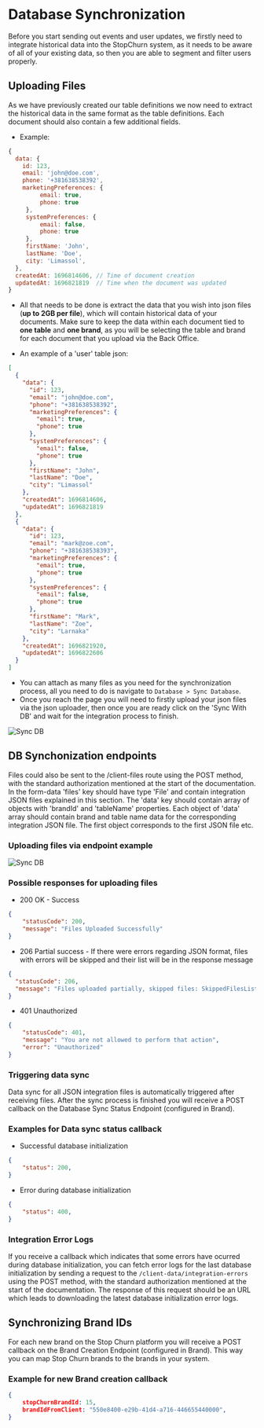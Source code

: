 # Database Synchronization

Before you start sending out events and user updates, we firstly need to integrate historical data into the StopChurn system,
as it needs to be aware of all of your existing data, so then you are able to segment and filter users properly.

## Uploading Files

As we have previously created our table definitions we now need to extract the historical data in the same format as the table definitions.
Each document should also contain a few additional fields.

- Example:

```js
{
  data: {
    id: 123,
    email: 'john@doe.com',
    phone: '+381638538392',
    marketingPreferences: {
         email: true,
         phone: true
     },
     systemPreferences: {
         email: false,
         phone: true
     },
     firstName: 'John',
     lastName: 'Doe',
     city: 'Limassol',
  },
  createdAt: 1696814606, // Time of document creation
  updatedAt: 1696821819  // Time when the document was updated
}
```

- All that needs to be done is extract the data that you wish into json files (**up to 2GB per file**), which will contain historical data of your documents.
  Make sure to keep the data within each document tied to **one table** and **one brand**,
  as you will be selecting the table and brand for each document that you upload via the Back Office.

- An example of a 'user' table json:

```json
[
  {
    "data": {
      "id": 123,
      "email": "john@doe.com",
      "phone": "+381638538392",
      "marketingPreferences": {
        "email": true,
        "phone": true
      },
      "systemPreferences": {
        "email": false,
        "phone": true
      },
      "firstName": "John",
      "lastName": "Doe",
      "city": "Limassol"
    },
    "createdAt": 1696814606,
    "updatedAt": 1696821819
  },
  {
    "data": {
      "id": 123,
      "email": "mark@zoe.com",
      "phone": "+381638538393",
      "marketingPreferences": {
        "email": true,
        "phone": true
      },
      "systemPreferences": {
        "email": false,
        "phone": true
      },
      "firstName": "Mark",
      "lastName": "Zoe",
      "city": "Larnaka"
    },
    "createdAt": 1696821920,
    "updatedAt": 1696822606
  }
]
```

- You can attach as many files as you need for the synchronization process, all you need to do is navigate to `Database > Sync Database`.
- Once you reach the page you will need to firstly upload your json files via the json uploader, then once you are ready click on the 'Sync With DB' and wait for the integration process to finish.

![Sync DB](images/database-sync.gif)

## DB Synchonization endpoints

Files could also be sent to the /client-files route using the POST method, with the standard authorization mentioned at the start of the documentation. 
In the form-data 'files' key should have type 'File' and contain integration JSON files explained in this section.
The 'data' key should contain array of objects with 'brandId' and 'tableName' properties. Each object of 'data' array should contain brand and table name data for the corresponding integration JSON file. The first object corresponds to the first JSON file etc. 

### Uploading files via endpoint example

![Sync DB](images/file-upload-example.png)


### Possible responses for uploading files
- 200 OK - Success
```json
{
    "statusCode": 200,
    "message": "Files Uploaded Successfully"
}
```

- 206 Partial success - If there were errors regarding JSON format, files with errors will be skipped and their list will be in the response message
```json
{
  "statusCode": 206,
  "message": "Files uploaded partially, skipped files: SkippedFilesList"
}
```

- 401 Unauthorized
```json
{
    "statusCode": 401,
    "message": "You are not allowed to perform that action",
    "error": "Unauthorized"
}
```

### Triggering data sync

Data sync for all JSON integration files is automatically triggered after receiving files. After the sync process is finished you will receive a POST callback on the Database Sync Status Endpoint (configured in Brand).

### Examples for Data sync status callback

- Successful database initialization

```json
{
    "status": 200,
}
```

- Error during database initialization

```json
{
    "status": 400,
}
```

### Integration Error Logs

If you receive a callback which indicates that some errors have ocurred during database initialization, you can fetch error logs for the last database initialization by sending a request to the `/client-data/integration-errors` using the POST method, with the standard authorization mentioned at the start of the documentation. The response of this request should be an URL which leads to downloading the latest database initialization error logs. 

## Synchronizing Brand IDs

For each new brand on the Stop Churn platform you will receive a POST callback on the Brand Creation Endpoint (configured in Brand). This way you can map Stop Churn brands to the brands in your system.

### Example for new Brand creation callback

```json
{
    stopChurnBrandId: 15,
    brandIdFromClient: "550e8400-e29b-41d4-a716-446655440000",
}
```
